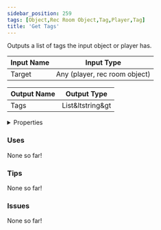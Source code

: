 ```yaml
---
sidebar_position: 259
tags: [Object,Rec Room Object,Tag,Player,Tag]
title: 'Get Tags'
---
```


Outputs a list of tags the input object or player has.



<DocusaurusSvg />

| Input Name | Input Type |
|-----------|-----------|
| Target | Any (player, rec room object) |

| Output Name | Output Type |
|-----------|-----------|
| Tags | List&ltstring&gt |


<details>
  <summary>Properties</summary>
  <div>
    <div>
    <table>
      <thead>
        <tr>
          <th>Is beta required?</th>
          <th>No</th>
        </tr>
        <tr>
          <th>Is this chip a trolling risk?</th>
          <th>No</th>
        </tr>
        <tr>
          <th>Is this chip a role assignment risk?</th>
          <th>No</th>
        </tr>
        <tr>
          <th>Chip UUID</th>
          <th>e67cfcb7-03e8-4152-ba41-af8ca61d93fb</th>
        </tr>
        <tr>
          <th>Room availability</th>
          <th>Available everywhere</th>
        </tr>
      </thead>
    </table>
    </div>
  </div>
</details>

### Uses

None so far!

### Tips

None so far!

### Issues

None so far!